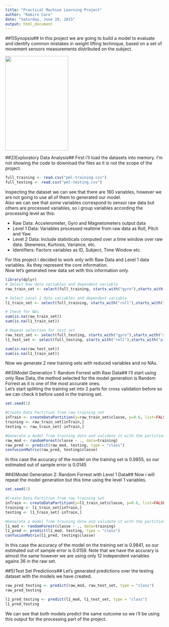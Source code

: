 ```yaml
---
title: "Practical Machine Learning Project"
author: "Ramiro Caro"
date: "Saturday, June 20, 2015"
output: html_document
---
```

  
  
##1)Synopsis##
In this project we are going to build a model to evaluate and identify common mistakes in weight lifting technique, based on a set of movement sensors measurements distributed on the subject.  

<img src="on-body-sensing.png" width="200" height="300" align="middle">  

##2)Exploratory Data Analysis##
First i'll load the datasets into memory. I'm not showing the code to download the files as it is not the scope of the project.

```r
full_training <- read.csv("pml-training.csv")
full_testing <- read.csv("pml-testing.csv")
```

Inspecting the dataset we can see that there are 160 variables, however we are not going to use all of them to generated our model.  
Also we can see that some variables correspond to sensor raw data but others are processed variables, so i group variables according the processing level as this:

- Raw Data: Accelerometer, Gyro and Magnetometers output data
- Level 1 Data: Variables processed realtime from raw data as Roll, Pitch and Yaw.
- Level 2 Data: Include statisticals computed over a time window over raw data. Skewness, Kurtosis, Variance, etc.
- Identifiers: Factors variables as ID, Subject, Time Window etc.

For this project i decided to work only with Raw Data and Level 1 data variables. As they represent the core information.  
Now let's generated new data set with this information only.

```r
library(dplyr)
# Select Raw data variables and dependent variable
raw_train_set <- select(full_training, starts_with("gyro"),starts_with("accel"),starts_with("magnet"),classe)

# Select Level 1 data variables and dependent variable
l1_train_set <- select(full_training, starts_with("roll"),starts_with("pitch"),starts_with("yaw"),classe)

# Check for NAs
sum(is.na(raw_train_set))
sum(is.na(l1_train_set))

# Repeat selection for test set
raw_test_set <- select(full_testing, starts_with("gyro"),starts_with("accel"),starts_with("magnet"))
l1_test_set <- select(full_testing, starts_with("roll"),starts_with("pitch"),starts_with("yaw"))

sum(is.na(raw_test_set))
sum(is.na(l1_train_set))

```

Now we generate 2 new training sets with reduced variables and no NAs.

##3)Model Generation 1: Random Forrest with Raw Data##
I'll start using only Raw Data, the method selected for the model generation is Random Forrest as it is one of the most accurate ones.  
Let's start splitting the training set into 2 parts for cross validation before so we can check it before used in the training set.
```r
set.seed(1)

#Create Data Partition from raw training set
inTrain <- createDataPartition(y=raw_train_set$classe, p=0.6, list=FALSE)
training <- raw_train_set[inTrain,]
testing <- raw_train_set[-inTrain,]

#Generate a model from training data and validate it with the partition made
raw_mod <- randomForest(classe ~ ., data=training)
raw_pred <- predict(raw_mod, testing, type = "class")
confusionMatrix(raw_pred, testing$classe)
```
In this case the accuracy of the model on the training set is 0.9855, so our estimated out of sample error is 0.0145

##4)Model Generation 2: Random Forrest with Level 1 Data##
Now i will repeat the model generation but this time using the level 1 variables.

```r
set.seed(1)

#Create Data Partition from raw training set
inTrain <- createDataPartition(y=l1_train_set$classe, p=0.6, list=FALSE)
training <- l1_train_set[inTrain,]
testing <- l1_train_set[-inTrain,]

#Generate a model from training data and validate it with the partition made
l1_mod <- randomForest(classe ~ ., data=training)
l1_pred <- predict(l1_mod, testing, type = "class")
confusionMatrix(l1_pred, testing$classe)
```
In this case the accuracy of the model on the training set is 0.9841, so our estimated out of sample error is 0.0159. Note that we have the accurary is almost the same however we are using only 12 independent variables agains 36 in the raw set.

##5)Test Set Predictions##
Let's generated predictions over the testing dataset with the models we have created.
```r
raw_pred_testing <- predict(raw_mod, raw_test_set, type = "class")
raw_pred_testing

l1_pred_testing <- predict(l1_mod, l1_test_set, type = "class")
l1_pred_testing
```

We can see that both models predict the same outcome so we i'll be using this output for the processing part of the project.
